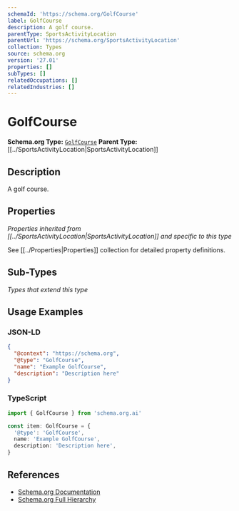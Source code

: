 ```yaml
---
schemaId: 'https://schema.org/GolfCourse'
label: GolfCourse
description: A golf course.
parentType: SportsActivityLocation
parentUrl: 'https://schema.org/SportsActivityLocation'
collection: Types
source: schema.org
version: '27.01'
properties: []
subTypes: []
relatedOccupations: []
relatedIndustries: []
---
```

# GolfCourse

**Schema.org Type:** [`GolfCourse`](https://schema.org/GolfCourse)
**Parent Type:** [[../SportsActivityLocation|SportsActivityLocation]]

## Description

A golf course.

## Properties

*Properties inherited from [[../SportsActivityLocation|SportsActivityLocation]] and specific to this type*

See [[../Properties|Properties]] collection for detailed property definitions.

## Sub-Types

*Types that extend this type*

## Usage Examples

### JSON-LD

```json
{
  "@context": "https://schema.org",
  "@type": "GolfCourse",
  "name": "Example GolfCourse",
  "description": "Description here"
}
```

### TypeScript

```typescript
import { GolfCourse } from 'schema.org.ai'

const item: GolfCourse = {
  '@type': 'GolfCourse',
  name: 'Example GolfCourse',
  description: 'Description here',
}
```

## References

- [Schema.org Documentation](https://schema.org/GolfCourse)
- [Schema.org Full Hierarchy](https://schema.org/docs/full.html)
